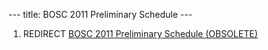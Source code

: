 ---
title: BOSC 2011 Preliminary Schedule
---

#REDIRECT [[BOSC 2011 Preliminary Schedule (OBSOLETE)]]